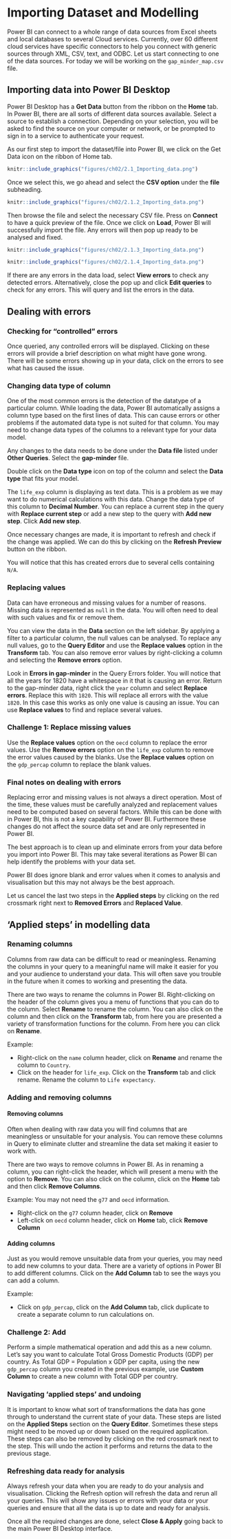 # Importing Dataset and Modelling 

Power BI can connect to a whole range of data sources from Excel sheets and local databases to several Cloud services. Currently, over 60 different cloud services have specific connectors to help you connect with generic sources through XML, CSV, text, and ODBC. 
Let us start connecting to one of the data sources. For today we will be working on the `gap_minder_map.csv` file.

## Importing data into Power BI Desktop

Power BI Desktop has a **Get Data** button from the ribbon on the **Home** tab. In Power BI, there are all sorts of different data sources available. Select a source to establish a connection. Depending on your selection, you will be asked to find the source on your computer or network, or be prompted to sign in to a service to authenticate your request.

As our first step to import the dataset/file into Power BI, we click on the Get Data icon on the ribbon of Home tab.

```r
knitr::include_graphics("figures/ch02/2.1_Importing_data.png")
```

Once we select this, we go ahead and select the **CSV option** under the **file** subheading. 

```r
knitr::include_graphics("figures/ch02/2.1.2_Importing_data.png")
```

Then browse the file and select the necessary CSV file. Press on **Connect** to have a quick preview of the file. Once we click on **Load**, Power BI will successfully import the file. Any errors will then pop up ready to be analysed and fixed.

```r
knitr::include_graphics("figures/ch02/2.1.3_Importing_data.png")
```

```r
knitr::include_graphics("figures/ch02/2.1.4_Importing_data.png")
```

If there are any errors in the data load, select **View errors** to check any detected errors. Alternatively, close the pop up and click **Edit queries** to check for any errors. This will query and list the errors in the data. 

## Dealing with errors

### Checking for “controlled” errors

Once queried, any controlled errors will be displayed. Clicking on these errors will provide a brief description on what might have gone wrong. There will be some errors showing up in your data, click on the errors to see what has caused the issue.

### Changing data type of column

One of the most common errors is the detection of the datatype of a particular column. While loading the data, Power BI automatically assigns a column type based on the first lines of data. This can cause errors or other problems if the automated data type is not suited for that column. You may need to change data types of the columns to a relevant type for your data model.

Any changes to the data needs to be done under the **Data file** listed under **Other Queries**. Select the **gap-minder** file. 

Double click on the **Data type** icon on top of the column and select the **Data type** that fits your model. 

The `life_exp` column is displaying as text data. This is a problem as we may want to do numerical calculations with this data. Change the data type of this column to **Decimal Number**. You can replace a current step in the query with **Replace current step** or add a new step to the query with **Add new step**. Click **Add new step**.

Once necessary changes are made, it is important to refresh and check if the change was applied. We can do this by clicking on the **Refresh Preview** button on the ribbon.

You will notice that this has created errors due to several cells containing `N/A`.


### Replacing values

Data can have erroneous and missing values for a number of reasons. Missing data is represented as `null` in the data. You will often need to deal with such values and fix or remove them. 

You can view the data in the **Data** section on the left sidebar. By applying a filter to a particular column, the null values can be analysed. To replace any null values, go to the **Query Editor** and use the **Replace values** option in the **Transform** tab. You can also remove error values by right-clicking a column and selecting the **Remove errors** option.

Look in **Errors in gap-minder** in the Query Errors folder. You will notice that all the years for 1820 have a whitespace in it that is causing an error. Return to the gap-minder data, right click the `year` column and select **Replace errors**. Replace this with `1820`. This will replace all errors with the value `1820`. In this case this works as only one value is causing an issue. You can use **Replace values** to find and replace several values.

### Challenge 1: Replace missing values {.challenge}

Use the **Replace values** option on the `oecd` column to replace the error values.
Use the **Remove errors** option on the `life_exp` column to remove the error values caused by the blanks.
Use the **Replace values** option on the `gdp_percap` column to replace the blank values.\


### Final notes on dealing with errors

Replacing error and missing values is not always a direct operation. Most of the time, these values must be carefully analyzed and replacement values need to be computed based on several factors. While this can be done with  in Power BI, this is not a key capability of Power BI. Furthermore these changes do not affect the source data set and are only represented in Power BI.

The best approach is to clean up and eliminate errors from your data before you import into Power BI. This may take several iterations as Power BI can help identify the problems with your data set.

Power BI does ignore blank and error values when it comes to analysis and visualisation but this may not always be the best approach.

Let us cancel the last two steps in the **Applied steps** by clicking on the red crossmark right next to **Removed Errors** and **Replaced Value**.

## 'Applied steps' in modelling data

### Renaming columns

Columns from raw data can be difficult to read or meaningless. Renaming the columns in your query to a meaningful name will make it easier for you and your audience to understand your data. This will often save you trouble in the future when it comes to working and presenting the data.

There are two ways to rename the columns in Power BI. Right-clicking on the header of the column gives you a menu of functions that you can do to the column. Select **Rename** to rename the column. You can also click on the column and then click on the **Transform** tab, from here you are presented a variety of transformation functions for the column. From here you can click on **Rename**.

Example:

* Right-click on the `name` column header, click on **Rename** and rename the column to `Country`.
* Click on the header for `life_exp`. Click on the **Transform** tab and click rename. Rename the column to `Life expectancy`.

### Adding and removing columns

#### Removing columns

Often when dealing with raw data you will find columns that are meaningless or unsuitable for your analysis. You can remove these columns in Query to eliminate clutter and streamline the data set making it easier to work with.

There are two ways to remove columns in Power BI. As in renaming a column, you can right-click the header, which will present a menu with the option to **Remove**. You can also click on the column, click on the **Home** tab and then click **Remove Columns**.

Example:
You may not need the `g77` and `oecd` information.

* Right-click on the `g77` column header, click on **Remove**
* Left-click on `oecd` column header, click on **Home** tab, click **Remove Column**

#### Adding columns

Just as you would remove unsuitable data from your queries, you may need to add new columns to your data. There are a variety of options in Power BI to add different columns. Click on the **Add Column** tab to see the ways you can add a column.

Example:

* Click on `gdp_percap`, click on the **Add Column** tab, click duplicate to create a separate column to run calculations on.

### Challenge 2: Add {.challenge}

Perform a simple mathematical operation and add this as a new column.
Let’s say you want to calculate Total Gross Domestic Products (GDP) per country. As Total GDP = Population x GDP per capita, using the new `gdp_percap` column you created in the previous example, use **Custom Column** to create a new column with Total GDP per country.

### Navigating 'applied steps' and undoing

It is important to know what sort of transformations the data has gone through to understand the current state of your data. These steps are listed on the **Applied Steps** section on the **Query Editor**. Sometimes these steps might need to be moved up or down based on the required application. These steps can also be removed by clicking on the red crossmark next to the step. This will undo the action it performs and returns the data to the previous stage.

### Refreshing data ready for analysis

Always refresh your data when you are ready to do your analysis and visualisation. Clicking the Refresh option will refresh the data and rerun all your queries. This will show any issues or errors with your data or your queries and ensure that all the data is up to date and ready for analysis.

Once all the required changes are done, select **Close & Apply** going back to the main Power BI Desktop interface.



